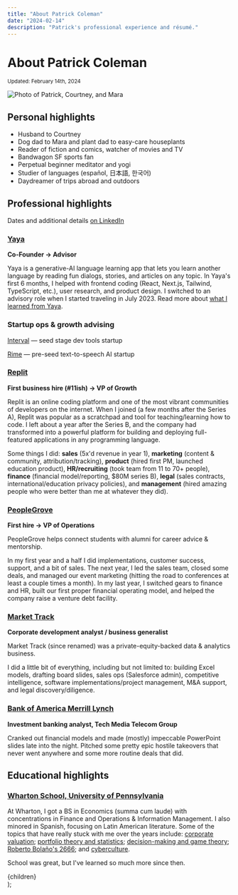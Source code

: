 ```yaml
---
title: "About Patrick Coleman"
date: "2024-02-14"
description: "Patrick's professional experience and résumé."
---
```



# About Patrick Coleman

<small>
  Updated: <time dateTime={date}>February 14th, 2024</time>
</small>

<Image
  src="/images/patrick-courtney-mara.jpeg"
  className="mx-auto"
  alt="Photo of Patrick, Courtney, and Mara"
  width={600}
  height={400}
/>

## Personal highlights

- Husband to Courtney
- Dog dad to Mara and plant dad to easy-care houseplants
- Reader of fiction and comics, watcher of movies and TV
- Bandwagon SF sports fan
- Perpetual beginner meditator and yogi
- Studier of languages (español, 日本語, 한국어)
- Daydreamer of trips abroad and outdoors

## Professional highlights

Dates and additional details [on LinkedIn](https://www.linkedin.com/in/patrickscoleman/details/experience/)

### [Yaya](https://www.yaya.press/)

**Co-Founder → Advisor**

Yaya is a generative-AI language learning app that lets you learn another language by reading fun dialogs, stories, and articles on any topic. In Yaya's first 6 months, I helped with frontend coding (React, Next.js, Tailwind, TypeScript, etc.), user research, and product design. I switched to an advisory role when I started traveling in July 2023. Read more about [what I learned from Yaya](/posts/yaya).

### Startup ops & growth advising

[Interval](https://interval.com/) — seed stage dev tools startup

[Rime](https://rime.ai/) — pre-seed text-to-speech AI startup

### [Replit](https://replit.com)

**First business hire (#11ish) → VP of Growth**

Replit is an online coding platform and one of the most vibrant communities of developers on the internet. When I joined (a few months after the Series A), Replit was popular as a scratchpad and tool for teaching/learning how to code. I left about a year after the Series B, and the company had transformed into a powerful platform for building and deploying full-featured applications in any programming language.

Some things I did: **sales** (5x'd revenue in year 1), **marketing** (content & community, attribution/tracking), **product** (hired first PM, launched education product), **HR/recruiting** (took team from 11 to 70+ people), **finance** (financial model/reporting, $80M series B), **legal** (sales contracts, international/education privacy policies), and **management** (hired amazing people who were better than me at whatever they did).

### [PeopleGrove](https://www.peoplegrove.com/)

**First hire → VP of Operations**

PeopleGrove helps connect students with alumni for career advice & mentorship.

In my first year and a half I did implementations, customer success, support, and a bit of sales. The next year, I led the sales team, closed some deals, and managed our event marketing (hitting the road to conferences at least a couple times a month). In my last year, I switched gears to finance and HR, built our first proper financial operating model, and helped the company raise a venture debt facility.

### [Market Track](https://markettrack.com/)

**Corporate development analyst / business generalist**

Market Track (since renamed) was a private-equity-backed data & analytics business.

I did a little bit of everything, including but not limited to: building Excel models, drafting board slides, sales ops (Salesforce admin), competitive intelligence, software implementations/project management, M&A support, and legal discovery/diligence.

### [Bank of America Merrill Lynch](https://bofaml.com/)

**Investment banking analyst, Tech Media Telecom Group**

Cranked out financial models and made (mostly) impeccable PowerPoint slides late into the night. Pitched some pretty epic hostile takeovers that never went anywhere and some more routine deals that did.

## Educational highlights

### [Wharton School, University of Pennsylvania](https://www.wharton.upenn.edu/)

At Wharton, I got a BS in Economics (summa cum laude) with concentrations in Finance and Operations & Information Management. I also minored in Spanish, focusing on Latin American literature. Some of the topics that have really stuck with me over the years include: [corporate valuation](https://en.wikipedia.org/wiki/Business_valuation); [portfolio theory and statistics](https://en.wikipedia.org/wiki/Modern_portfolio_theory); [decision-making and game theory](https://en.wikipedia.org/wiki/Decision-making); [Roberto Bolaño's 2666](https://en.wikipedia.org/wiki/2666); and [cyberculture](https://en.wikipedia.org/wiki/Internet_culture).

School was great, but I've learned so much more since then.

  <Layout title={title} description={description}>
    <MDXProvider components={MdxComponents}>
      <div className="prose max-w-none prose-stone dark:prose-invert dark:prose-headings:text-text-darkbold dark:prose-a:text-text-darkbold dark:prose-strong:text-text-darkbold">
        {children}
      </div>
    </MDXProvider>
  </Layout>
);
